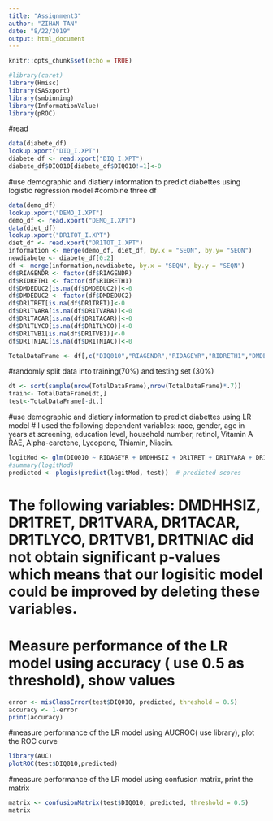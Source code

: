 ```yaml
---
title: "Assignment3"
author: "ZIHAN TAN"
date: "8/22/2019"
output: html_document
---
```


```r
knitr::opts_chunk$set(echo = TRUE)
```

```r
#library(caret)
library(Hmisc)
library(SASxport)
library(smbinning)
library(InformationValue)
library(pROC)
```
#read
```r
data(diabete_df)
lookup.xport("DIQ_I.XPT")
diabete_df <- read.xport("DIQ_I.XPT")
diabete_df$DIQ010[diabete_df$DIQ010!=1]<-0

```
#use demographic and diatiery information to predict diabettes using logistic regression model
#combine three df
```r
data(demo_df)
lookup.xport("DEMO_I.XPT")
demo_df <- read.xport("DEMO_I.XPT")
data(diet_df)
lookup.xport("DR1TOT_I.XPT")
diet_df <- read.xport("DR1TOT_I.XPT")
information <- merge(demo_df, diet_df, by.x = "SEQN", by.y= "SEQN")
newdiabete <- diabete_df[0:2]
df <- merge(information,newdiabete, by.x = "SEQN", by.y = "SEQN")
df$RIAGENDR <- factor(df$RIAGENDR)
df$RIDRETH1 <- factor(df$RIDRETH1)
df$DMDEDUC2[is.na(df$DMDEDUC2)]<-0
df$DMDEDUC2 <- factor(df$DMDEDUC2)
df$DR1TRET[is.na(df$DR1TRET)]<-0
df$DR1TVARA[is.na(df$DR1TVARA)]<-0
df$DR1TACAR[is.na(df$DR1TACAR)]<-0
df$DR1TLYCO[is.na(df$DR1TLYCO)]<-0
df$DR1TVB1[is.na(df$DR1TVB1)]<-0
df$DR1TNIAC[is.na(df$DR1TNIAC)]<-0

TotalDataFrame <- df[,c("DIQ010","RIAGENDR","RIDAGEYR","RIDRETH1","DMDEDUC2","DMDHHSIZ","DR1TRET","DR1TVARA","DR1TACAR","DR1TLYCO","DR1TVB1","DR1TNIAC")]

```
#randomly split data into training(70%) and testing set (30%)
```r
dt <- sort(sample(nrow(TotalDataFrame),nrow(TotalDataFrame)*.7))
train<- TotalDataFrame[dt,]
test<-TotalDataFrame[-dt,]
```
#use demographic and diatiery information to predict diabettes using LR model
# I used the following dependent variables: race, gender, age in years at screening, education level, household number, retinol, Vitamin A RAE, Alpha-carotene, Lycopene, Thiamin, Niacin.
```r
logitMod <- glm(DIQ010 ~ RIDAGEYR + DMDHHSIZ + DR1TRET + DR1TVARA + DR1TACAR + DR1TLYCO + DR1TVB1 + DR1TNIAC + RIAGENDR + RIDRETH1 + DMDEDUC2, data=train,family = 'binomial')
#summary(logitMod)
predicted <- plogis(predict(logitMod, test))  # predicted scores
```
# The following variables: DMDHHSIZ, DR1TRET, DR1TVARA, DR1TACAR, DR1TLYCO, DR1TVB1, DR1TNIAC did not obtain significant p-values which means that our logisitic model could be improved by deleting these variables.

# Measure performance of the LR model using accuracy  ( use 0.5 as threshold), show values
```r
error <- misClassError(test$DIQ010, predicted, threshold = 0.5)
accuracy <- 1-error
print(accuracy)
```
#measure performance of the LR model using AUCROC( use library), plot the ROC curve
```r
library(AUC)
plotROC(test$DIQ010,predicted)
```
#measure performance of the LR model using confusion matrix, print the matrix
```r
matrix <- confusionMatrix(test$DIQ010, predicted, threshold = 0.5)
matrix
```

